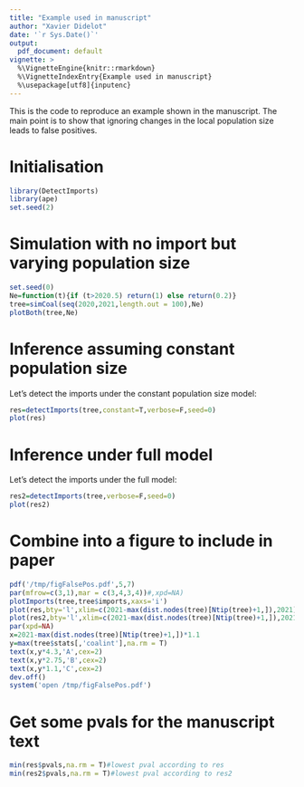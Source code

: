 ```yaml
---
title: "Example used in manuscript"
author: "Xavier Didelot"
date: '`r Sys.Date()`'
output:
  pdf_document: default
vignette: >
  %\VignetteEngine{knitr::rmarkdown}
  %\VignetteIndexEntry{Example used in manuscript}
  %\usepackage[utf8]{inputenc}
---
```


This is the code to reproduce an example shown in the manuscript.
The main point is to show that ignoring changes in the local population size
leads to false positives.

# Initialisation

```r
library(DetectImports)
library(ape)
set.seed(2)
```

# Simulation with no import but varying population size

```r
set.seed(0)
Ne=function(t){if (t>2020.5) return(1) else return(0.2)}
tree=simCoal(seq(2020,2021,length.out = 100),Ne)
plotBoth(tree,Ne)
```

# Inference assuming constant population size

Let's detect the imports under the constant population size model:

```r
res=detectImports(tree,constant=T,verbose=F,seed=0)
plot(res)
```

# Inference under full model

Let's detect the imports under the full model:

```r
res2=detectImports(tree,verbose=F,seed=0)
plot(res2)
```

# Combine into a figure to include in paper

```r
pdf('/tmp/figFalsePos.pdf',5,7)
par(mfrow=c(3,1),mar = c(3,4,3,4))#,xpd=NA)
plotImports(tree,tree$imports,xaxs='i')
plot(res,bty='l',xlim=c(2021-max(dist.nodes(tree)[Ntip(tree)+1,]),2021),xaxs='i',xlab='')
plot(res2,bty='l',xlim=c(2021-max(dist.nodes(tree)[Ntip(tree)+1,]),2021),xaxs='i',xlab='')
par(xpd=NA)
x=2021-max(dist.nodes(tree)[Ntip(tree)+1,])*1.1
y=max(tree$stats[,'coalint'],na.rm = T)
text(x,y*4.3,'A',cex=2)
text(x,y*2.75,'B',cex=2)
text(x,y*1.1,'C',cex=2)
dev.off()
system('open /tmp/figFalsePos.pdf')
```


# Get some pvals for the manuscript text
```r
min(res$pvals,na.rm = T)#lowest pval according to res
min(res2$pvals,na.rm = T)#lowest pval according to res2
```
